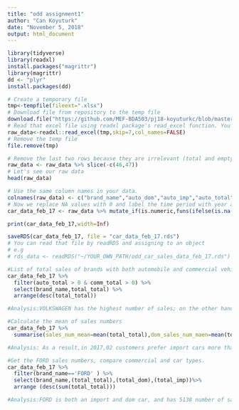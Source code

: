 ---
title: "odd assignment1"
author: "Can Koyuturk"
date: "November 5, 2018"
output: html_document
---

```{r}
library(tidyverse)
library(readxl)
install.packages("magrittr") 
library(magrittr)
dd <- "plyr"
install.packages(dd)
```
```{r}
# Create a temporary file
tmp<-tempfile(fileext=".xlsx")
# Download file from repository to the temp file
download.file("https://github.com/MEF-BDA503/pj18-koyuturkc/blob/master/odd_retail_sales_2017_02.xlsx?raw=true",destfile=tmp,mode="wb")
# Read that excel file using readxl package's read_excel function. You might need to adjust the parameters (skip, col_names) according to your raw file's format.
raw_data<-readxl::read_excel(tmp,skip=7,col_names=FALSE)
# Remove the temp file
file.remove(tmp)
```

```{r}
# Remove the last two rows because they are irrelevant (total and empty rows)
raw_data <- raw_data %>% slice(-c(46,47))
# Let's see our raw data
head(raw_data)
```
```{r}
# Use the same column names in your data.
colnames(raw_data) <- c("brand_name","auto_dom","auto_imp","auto_total","comm_dom","comm_imp","comm_total","total_dom","total_imp","total_total")
# Now we replace NA values with 0 and label the time period with year and month, so when we merge the data we won't be confused.
car_data_feb_17 <- raw_data %>% mutate_if(is.numeric,funs(ifelse(is.na(.),0,.))) %>% mutate(year=2017,month=2)

print(car_data_feb_17,width=Inf)
```
```{r}
saveRDS(car_data_feb_17, file = "car_data_feb_17.rds")
# You can read that file by readRDS and assigning to an object 
# e.g 
# rds_data <- readRDS("~/YOUR_OWN_PATH/odd_car_sales_data_feb_17.rds")
```

```{r}
#List of total sales of brands with both automobile and commercial vehicle sales ordered in decreasing total sales.
car_data_feb_17 %>% 
  filter(auto_total > 0 & comm_total > 0) %>%
  select(brand_name,total_total) %>%
  arrange(desc(total_total))
```
```{r}
#Analysis:VOLKSWAGEN has the highest number of sales; on the other hand MERCEDES-BENZ has the lowest sales number
```

```{r}
#Calculate the mean of sales numbers 
car_data_feb_17 %>%
  summarise(sales_num_mean=mean(total_total),dom_sales_num_maen=mean(total_dom),imp_sales_num_mean=mean(total_imp),com_sales_num_mean=mean(comm_imp),oto_sales_num_mean=mean(auto_imp))

```
```{r}
#Analysis: As a result,in 2017,02 customers prefer import cars more than domestic ones.From this import cars, sales of indiviual cars is higher than commercial car sales.

```

```{r}
#Get the FORD sales numbers, compare commercial and car types.
car_data_feb_17 %>% 
  filter(brand_name=='FORD' ) %>% 
  select(brand_name,(total_total),(total_dom),(total_imp))%>%
  arrange (desc(sum(total_total)))
```
```{r}
#Analysis:FORD is both an import and dom car, and has 5138 number of sales 2017,02.
```

